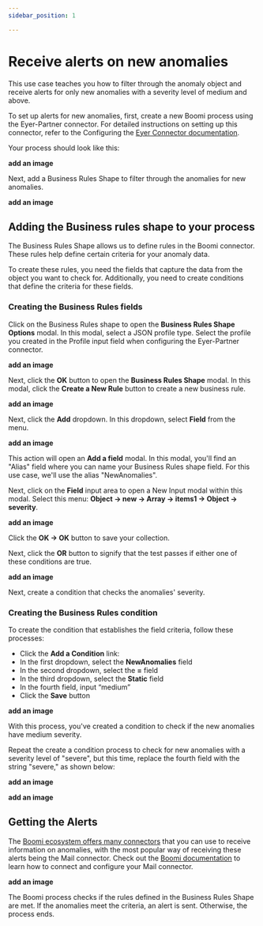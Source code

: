 ```yaml
---
sidebar_position: 1

---
```


# Receive alerts on new anomalies
This use case teaches you how to filter through the anomaly object and receive alerts for only new anomalies with a severity level of medium and above.

To set up alerts for new anomalies, first, create a new Boomi process using the Eyer-Partner connector.  For detailed instructions on setting up this connector, refer to the Configuring the [Eyer Connector documentation](https://eyer-docs.netlify.app/docs/getting-started-with-eyer/configuring-the-eyer-connector).

Your process should look like this:

**add an image**

Next, add a Business Rules Shape to filter through the anomalies for new anomalies.

**add an image**

## Adding the Business rules shape to your process

The Business Rules Shape allows us to define rules in the Boomi connector. These rules help define certain criteria for your anomaly data.

To create these rules, you need the fields that capture the data from the object you want to check for. Additionally, you need to create conditions that define the criteria for these fields.

### Creating the Business Rules fields
Click on the Business Rules shape to open the **Business Rules Shape Options** modal. In this modal, select a JSON profile type. Select the profile you created in the Profile input field when configuring the Eyer-Partner connector.

**add an image**

Next, click the **OK** button to open the **Business Rules Shape** modal. In this modal, click the **Create a New Rule** button to create a new business rule.

**add an image**

Next, click the **Add** dropdown. In this dropdown, select **Field** from the menu. 


**add an image**


This action will open an **Add a field** modal. In this modal, you'll find an "Alias" field where you can name your Business Rules shape field. For this use case, we'll use the alias "NewAnomalies".

Next, click on the **Field** input area to open a New Input modal within this modal. Select this menu: **Object -> new -> Array -> items1 -> Object -> severity**.


**add an image**


Click the **OK -> OK** button to save your collection.

Next, click the **OR** button to signify that the test passes if either one of these conditions are true. 


**add an image**


Next, create a condition that checks the anomalies' severity.

### Creating the Business Rules condition
To create the condition that establishes the field criteria, follow these processes:

* Click the **Add a Condition** link:
* In the first dropdown, select the **NewAnomalies** field
* In the second dropdown, select the **=** field
* In the third dropdown, select the **Static** field
* In the fourth field, input “medium”
* Click the **Save** button


**add an image**


With this process, you've created a condition to check if the new anomalies have medium severity. 

Repeat the create a condition process to check for new anomalies with a severity level of "severe", but this time, replace the fourth field with the string "severe," as shown below:


**add an image**



**add an image**



## Getting the Alerts

The [Boomi ecosystem offers many connectors](https://help.boomi.com/docs/atomsphere/integration/connectors/c-atm-connectors_bb305b35-0f13-4937-a918-f85dbbe1b27b/) that you can use to receive information on anomalies, with the most popular way of receiving these alerts being the Mail connector.  Check out the [Boomi documentation](https://help.boomi.com/docs/atomsphere/integration/connectors/r-atm-mail_connector_4e32e771-5351-4e2c-b1fd-d7bd1bd82f1a/#:~:text=Use%20the%20Mail%20connector%20to,exchanging%20data%20between%20trading%20partners.) to learn how to connect and configure your Mail connector.


**add an image**


The Boomi process checks if the rules defined in the Business Rules Shape are met. If the anomalies meet the criteria, an alert is sent. Otherwise, the process ends.
